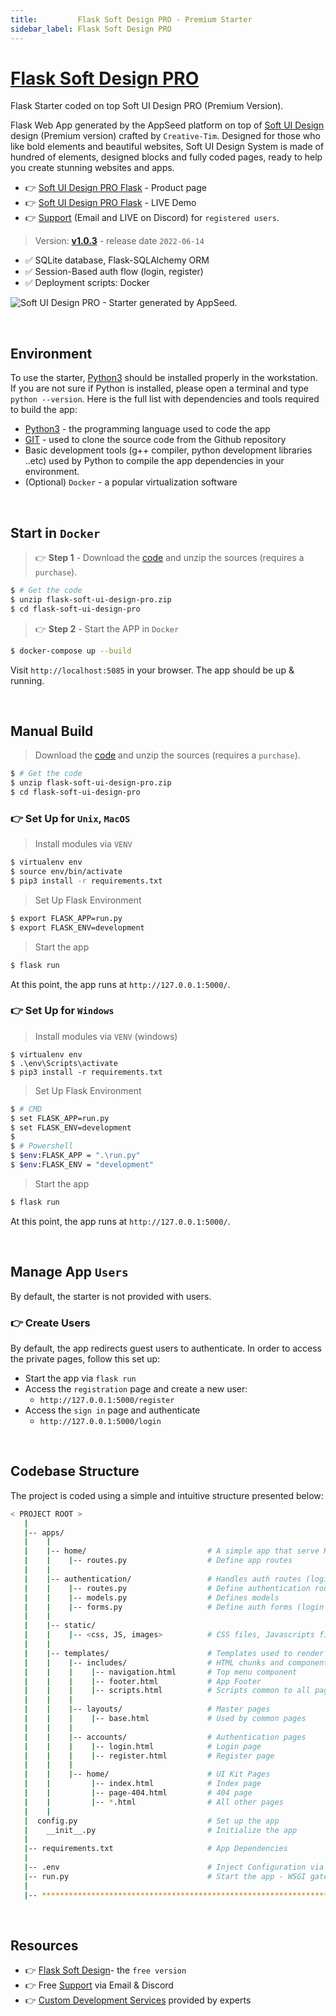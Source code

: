 ```yaml
---
title:         Flask Soft Design PRO - Premium Starter
sidebar_label: Flask Soft Design PRO
---
```



# [Flask Soft Design PRO](https://appseed.us/product/soft-ui-design-pro/flask/)

<SubHeading> Flask Starter coded on top Soft UI Design PRO (Premium Version). </SubHeading>

Flask Web App generated by the AppSeed platform on top of [Soft UI Design](https://appseed.us/product/soft-ui-design-pro/flask/) design (Premium version) crafted by `Creative-Tim`. 
Designed for those who like bold elements and beautiful websites, Soft UI Design System is made of hundred of elements, designed blocks and fully coded pages, ready to help you create stunning websites and apps.

- 👉 [Soft UI Design PRO Flask](https://appseed.us/product/soft-ui-design-pro/flask/) - Product page
- 👉 [Soft UI Design PRO Flask](https://flask-soft-ui-design-pro.appseed-srv1.com/) - LIVE Demo
- 👉 [Support](https://appseed.us/support) (Email and LIVE on Discord) for `registered users`.

> Version: [**v1.0.3**](https://github.com/app-generator/flask-soft-ui-design-pro/releases) - release date `2022-06-14`

- ✅ SQLite database, Flask-SQLAlchemy ORM
- ✅ Session-Based auth flow (login, register)
- ✅ Deployment scripts: Docker


![Soft UI Design PRO - Starter generated by AppSeed.](https://user-images.githubusercontent.com/51070104/168812715-52e036b7-582d-4851-9657-6b1f99727619.png)

<br />

## Environment

To use the starter, [Python3](https://www.python.org) should be installed properly in the workstation. 
If you are not sure if Python is installed, please open a terminal and type `python --version`. Here is the full list with dependencies and tools required to build the app:

- [Python3](https://www.python.org) - the programming language used to code the app
- [GIT](https://git-scm.com) - used to clone the source code from the Github repository
- Basic development tools (g++ compiler, python development libraries ..etc) used by Python to compile the app dependencies in your environment.
- (Optional) `Docker` - a popular virtualization software

<br />

## Start in `Docker`

> 👉 **Step 1** - Download the [code](https://appseed.us/product/soft-ui-design-pro/flask/) and unzip the sources (requires a `purchase`).

```bash
$ # Get the code
$ unzip flask-soft-ui-design-pro.zip
$ cd flask-soft-ui-design-pro
```

> 👉 **Step 2** - Start the APP in `Docker`

```bash
$ docker-compose up --build
```

Visit `http://localhost:5085` in your browser. The app should be up & running.

<br />

## Manual Build

> Download the [code](https://appseed.us/product/soft-ui-design-pro/flask/) and unzip the sources (requires a `purchase`).

```bash
$ # Get the code
$ unzip flask-soft-ui-design-pro.zip
$ cd flask-soft-ui-design-pro
```

### 👉 Set Up for `Unix`, `MacOS`

> Install modules via `VENV`

```bash
$ virtualenv env
$ source env/bin/activate
$ pip3 install -r requirements.txt
```

> Set Up Flask Environment

```bash
$ export FLASK_APP=run.py
$ export FLASK_ENV=development
```

> Start the app

```bash
$ flask run
```

At this point, the app runs at `http://127.0.0.1:5000/`.

### 👉 Set Up for `Windows`

> Install modules via `VENV` (windows)

```
$ virtualenv env
$ .\env\Scripts\activate
$ pip3 install -r requirements.txt
```

> Set Up Flask Environment

```bash
$ # CMD
$ set FLASK_APP=run.py
$ set FLASK_ENV=development
$
$ # Powershell
$ $env:FLASK_APP = ".\run.py"
$ $env:FLASK_ENV = "development"
```

> Start the app

```bash
$ flask run
```

At this point, the app runs at `http://127.0.0.1:5000/`.

<br />

## Manage App `Users`

By default, the starter is not provided with users.

### 👉 Create Users

By default, the app redirects guest users to authenticate. In order to access the private pages, follow this set up:

- Start the app via `flask run`
- Access the `registration` page and create a new user:
  - `http://127.0.0.1:5000/register`
- Access the `sign in` page and authenticate
  - `http://127.0.0.1:5000/login`

<br />

## Codebase Structure

The project is coded using a simple and intuitive structure presented below:

```bash
< PROJECT ROOT >
   |
   |-- apps/
   |    |
   |    |-- home/                           # A simple app that serve HTML files
   |    |    |-- routes.py                  # Define app routes
   |    |
   |    |-- authentication/                 # Handles auth routes (login and register)
   |    |    |-- routes.py                  # Define authentication routes
   |    |    |-- models.py                  # Defines models
   |    |    |-- forms.py                   # Define auth forms (login and register)
   |    |
   |    |-- static/
   |    |    |-- <css, JS, images>          # CSS files, Javascripts files
   |    |
   |    |-- templates/                      # Templates used to render pages
   |    |    |-- includes/                  # HTML chunks and components
   |    |    |    |-- navigation.html       # Top menu component
   |    |    |    |-- footer.html           # App Footer
   |    |    |    |-- scripts.html          # Scripts common to all pages
   |    |    |
   |    |    |-- layouts/                   # Master pages
   |    |    |    |-- base.html             # Used by common pages
   |    |    |
   |    |    |-- accounts/                  # Authentication pages
   |    |    |    |-- login.html            # Login page
   |    |    |    |-- register.html         # Register page
   |    |    |
   |    |    |-- home/                      # UI Kit Pages
   |    |         |-- index.html            # Index page
   |    |         |-- page-404.html         # 404 page
   |    |         |-- *.html                # All other pages
   |    |
   |  config.py                             # Set up the app
   |    __init__.py                         # Initialize the app
   |
   |-- requirements.txt                     # App Dependencies
   |
   |-- .env                                 # Inject Configuration via Environment
   |-- run.py                               # Start the app - WSGI gateway
   |
   |-- ************************************************************************
```

<br />

## Resources

- 👉 [Flask Soft Design](https://appseed.us/product/soft-ui-design/flask/)- the `free version`
- 👉 Free [Support](https://appseed.us/support/) via Email & Discord
- 👉 [Custom Development Services](https://appseed.us/custom-development/) provided by experts
